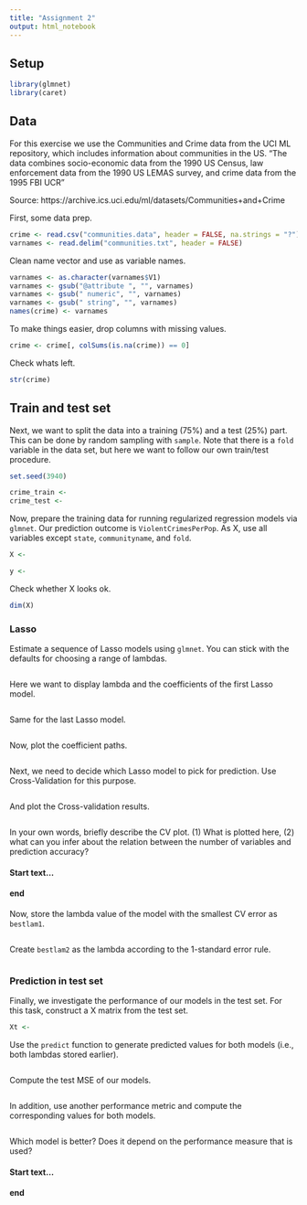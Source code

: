 ```yaml
---
title: "Assignment 2"
output: html_notebook
---
```


## Setup

```r
library(glmnet)
library(caret)
```

## Data

For this exercise we use the Communities and Crime data from the UCI ML repository, which includes information about communities in the US. "The data combines socio-economic data from the 1990 US Census, law enforcement data from the 1990 US LEMAS survey, and crime data from the 1995 FBI UCR"

Source: https://archive.ics.uci.edu/ml/datasets/Communities+and+Crime

First, some data prep.

```r
crime <- read.csv("communities.data", header = FALSE, na.strings = "?")
varnames <- read.delim("communities.txt", header = FALSE)
```

Clean name vector and use as variable names.

```r
varnames <- as.character(varnames$V1)
varnames <- gsub("@attribute ", "", varnames)
varnames <- gsub(" numeric", "", varnames)
varnames <- gsub(" string", "", varnames)
names(crime) <- varnames
```

To make things easier, drop columns with missing values.

```r
crime <- crime[, colSums(is.na(crime)) == 0]
```

Check whats left.

```r
str(crime)
```

## Train and test set

Next, we want to split the data into a training (75%) and a test (25%) part. This can be done by random sampling with `sample`. Note that there is a `fold` variable in the data set, but here we want to follow our own train/test procedure.

```r
set.seed(3940)

crime_train <-
crime_test <-
```

Now, prepare the training data for running regularized regression models via `glmnet`. Our prediction outcome is `ViolentCrimesPerPop`. As X, use all variables except `state`, `communityname`, and `fold`. 

```r
X <-

y <-
```

Check whether X looks ok.

```r
dim(X)
```

### Lasso

Estimate a sequence of Lasso models using `glmnet`. You can stick with the defaults for choosing a range of lambdas.

```r

```

Here we want to display lambda and the coefficients of the first Lasso model.

```r

```

Same for the last Lasso model.

```r

```

Now, plot the coefficient paths.

```r

```

Next, we need to decide which Lasso model to pick for prediction. Use Cross-Validation for this purpose.

```r

```

And plot the Cross-validation results.

```r

```

In your own words, briefly describe the CV plot. (1) What is plotted here, (2) what can you infer about the relation between the number of variables and prediction accuracy? 

#### Start text...

#### end

Now, store the lambda value of the model with the smallest CV error as `bestlam1`.

```r

```

Create `bestlam2` as the lambda according to the 1-standard error rule.

```r

```

### Prediction in test set

Finally, we investigate the performance of our models in the test set. For this task, construct a X matrix from the test set.

```r
Xt <- 
```

Use the `predict` function to generate predicted values for both models (i.e., both lambdas stored earlier).

```r

```

Compute the test MSE of our models.

```r

```

In addition, use another performance metric and compute the corresponding values for both models.

```r

```

Which model is better? Does it depend on the performance measure that is used?

#### Start text...

#### end
